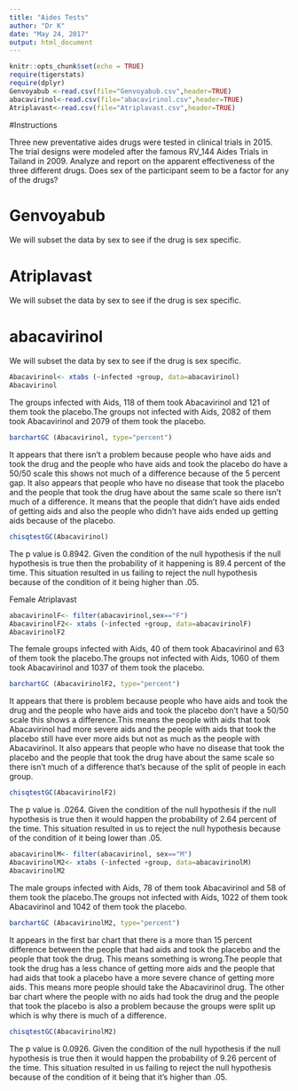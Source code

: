 ```yaml
---
title: "Aides Tests"
author: "Dr K"
date: "May 24, 2017"
output: html_document
---
```


```r
knitr::opts_chunk$set(echo = TRUE)
require(tigerstats)
require(dplyr)
Genvoyabub <-read.csv(file="Genvoyabub.csv",header=TRUE)
abacavirinol<-read.csv(file="abacavirinol.csv",header=TRUE)
Atriplavast<-read.csv(file="Atriplavast.csv",header=TRUE)
```

#Instructions

Three new preventative aides drugs were tested in clinical trials in 2015. The trial designs were modeled after the famous RV_144 Aides Trials in Tailand in 2009.  Analyze and report on the apparent effectiveness of the three different drugs. Does sex of the participant seem to be a factor for any of the drugs?


# Genvoyabub

We will subset the data by sex to see if the drug is sex specific.


# Atriplavast

We will subset the data by sex to see if the drug is sex specific.



# abacavirinol

We will subset the data by sex to see if the drug is sex specific.

```r
Abacavirinol<- xtabs (~infected +group, data=abacavirinol) 
Abacavirinol
```
 
   The groups infected with Aids, 118 of them took Abacavirinol and 121 of them took the placebo.The groups not infected with Aids, 2082 of them took Abacavirinol and 2079 of them took the placebo.
 
```r
barchartGC (Abacavirinol, type="percent")
```
  
   It appears that there isn't a problem because people who have aids and took the drug and the people who have aids and took the placebo do have a 50/50 scale this shows not much of a difference because of the 5 percent gap. It also appears that people who have no disease that took the placebo and the people that took the drug have about the same scale so there isn't much of a difference. It means that the people that didn't have aids ended of getting aids and also the people who didn't have aids ended up getting aids because of the placebo. 
   
```r
chisqtestGC(Abacavirinol)
```

  The p value is 0.8942. Given the condition of the null hypothesis if the null hypothesis is true then the probability of it happening is 89.4 percent of the time. This situation resulted in us failing to reject the null hypothesis because of the condition of it being higher than .05.

Female Atriplavast

```r
abacavirinolF<- filter(abacavirinol,sex=="F")
AbacavirinolF2<- xtabs (~infected +group, data=abacavirinolF)
AbacavirinolF2
```

  The female groups infected with Aids, 40 of them took Abacavirinol and 63 of them took the placebo.The groups not infected with Aids, 1060 of them took Abacavirinol and 1037 of them took the placebo.

```r
barchartGC (AbacavirinolF2, type="percent")
```
 
  It appears that there is problem because people who have aids and took the drug and the people who have aids and took the placebo don't have a 50/50 scale this shows a difference.This means the people with aids that took Abacavirinol had more severe aids and the people with aids that took the placebo still have ever more aids but not as much as the people with Abacavirinol. It also appears that people who have no disease that took the placebo and the people that took the drug have about the same scale so there isn't much of a difference that's because of the split of people in each group.
  
```r
chisqtestGC(AbacavirinolF2)
```
 
   The p value is .0264. Given the condition of the null hypothesis if the null hypothesis is true then it would happen the probability of 2.64 percent of the time. This situation resulted in us to reject the null hypothesis because of the condition of it being lower than .05.
   

```r
abacavirinolM<- filter(abacavirinol, sex=="M")
AbacavirinolM2<- xtabs (~infected +group, data=abacavirinolM)
AbacavirinolM2
```

  The male groups infected with Aids, 78 of them took Abacavirinol and 58 of them took the placebo.The groups not infected with Aids, 1022 of them took Abacavirinol and 1042 of them took the placebo.

```r
barchartGC (AbacavirinolM2, type="percent")
```
  
  It appears in the first bar chart that there is a more than 15 percent difference between the people that had aids and took the placebo and the people that took the drug. This means something is wrong.The people that took the drug has a less chance of getting more aids and the people that had aids that took a placebo have a more severe chance of getting more aids. This means more people should take the Abacavirinol drug. The other bar chart where the people with no aids had took the drug and the people that took the placebo is also a problem because the groups were split up which is why there is much of a difference.
    
```r
chisqtestGC(AbacavirinolM2)
```

  The p value is 0.0926. Given the condition of the null hypothesis if the null hypothesis is true then it would happen the probability of 9.26 percent of the time. This situation resulted in us failing to reject the null hypothesis because of the condition of it being that it's higher than .05.





















